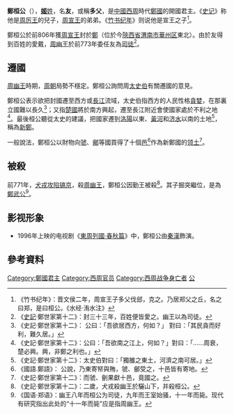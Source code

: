 '''鄭桓公'''（{{bd|？||前771年|catIdx=J姬}}），[[姬姓|'''姬'''姓]]，名'''友'''，或稱'''多父'''，是[[中國|中國]][[西周|西周]]時代[[鄭國|鄭國]]的開國君主。《[[史记|史记]]》称他是[[周厉王|周厉王]]的兒子，[[周宣王|周宣王]]的弟弟。《[[竹书纪年|竹书纪年]]》则说他是宣王之子<ref>《竹书纪年》：晋文侯二年，周宣王子多父伐郐，克之。乃居郑父之丘，名之曰郑，是曰桓公。《水经·洧水注》</ref>。

鄭桓公於前806年獲[[周宣王|周宣王]]封於[[鄭|鄭]]（位於今[[陝西省|陝西省]][[渭南市|渭南市]][[華州区|華州区]]東北）。由於友得到百姓的愛戴，[[周幽王|周幽王]]於前773年委任友為[[司徒|司徒]]<ref>《[[史記|史記]]·鄭世家第十二》：封三十三年，百姓便皆愛之。幽王以為司徒。</ref>。

==遷國==
[[周幽王|周幽王]]時期，[[周朝|周朝]]局勢不穩定。鄭桓公詢問周[[伯阳父|太史伯]]有關遷國的意見。

鄭桓公表示欲把封國遷至西方或[[長江|長江]]流域，太史伯指西方的人民性格[[貪婪|貪婪]]，在那裏立國難以長久<ref>《史記·鄭世家第十二》： 公曰：「吾欲居西方，何如？」 對曰：「其民貪而好利，難久居。」</ref>；又指[[楚國|楚國]]將於南方興起，遷至長江附近會使國家處於不利之地<ref>《史記·鄭世家第十二》：公曰：「吾欲南之江上，何如？」對曰：「……周衰，楚必興。興，非鄭之利也。」</ref>。最後桓公聽從太史的建議，把國家遷到[[洛陽|洛陽]]以東、[[黃河|黃河]]和[[济水|济水]]以南的土地<ref>《史記·鄭世家第十二》：太史伯對曰：「獨雒之東土，河濟之南可居。」</ref>，稱為[[新鄭|新鄭]]。

一般說法，鄭桓公以財物向[[虢國|虢]]、[[鄶國|鄶]]等國買得了十個[[邑|邑]]<ref>《國語.鄭語》：
公說，乃東寄帑與賄，虢、鄶受之，十邑皆有寄地。</ref>作為新鄭國的[[领土|领土]]<ref>《史記·鄭世家第十二》：而虢、劊果獻十邑，竟國之。</ref>。

==被殺==
前771年，[[犬戎|犬戎]][[犬戎攻周之戰|攻陷]][[镐京|镐京]]，殺[[周幽王|周幽王]]，鄭桓公因勤王被殺<ref>《史記·鄭世家第十二》：二歲，犬戎殺幽王於驪山下，并殺桓公。</ref>。其子掘突繼位，是為[[鄭武公|鄭武公]]<ref>《国语·郑语》：幽王八年而桓公为司徒，九年而王室始骚，十一年而毙。现代有研究指出此处的“十一年而毙”应是指周幽王。</ref>。

== 影视形象 ==

* 1996年上映的电视剧《[[東周列國·春秋篇|東周列國·春秋篇]]》中，鄭桓公由[[秦漢_(演員)|秦漢]]飾演。

==參考資料==
{{reflist}}

{{start box}}
{{s-none|受[[周宣王|周宣王]]封爵}}
{{s-title|[[春秋时期|春秋]][[鄭國|鄭國]]君主<small>(第一任)</small>|前806年─前771年}}
{{s-after|子[[鄭武公|鄭武公]]}}
{{end box}}
{{郑国君主}}
[[Category:鄭國君主|Category:鄭國君主]]
[[Category:西周官员|Category:西周官员]]
[[Category:西周战争身亡者|Category:西周战争身亡者]]
[[Category:諡桓|公]]